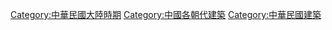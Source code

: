 [[Category:中華民國大陸時期|Category:中華民國大陸時期]]
[[Category:中國各朝代建築|Category:中國各朝代建築]]
[[Category:中華民國建築|Category:中華民國建築]]